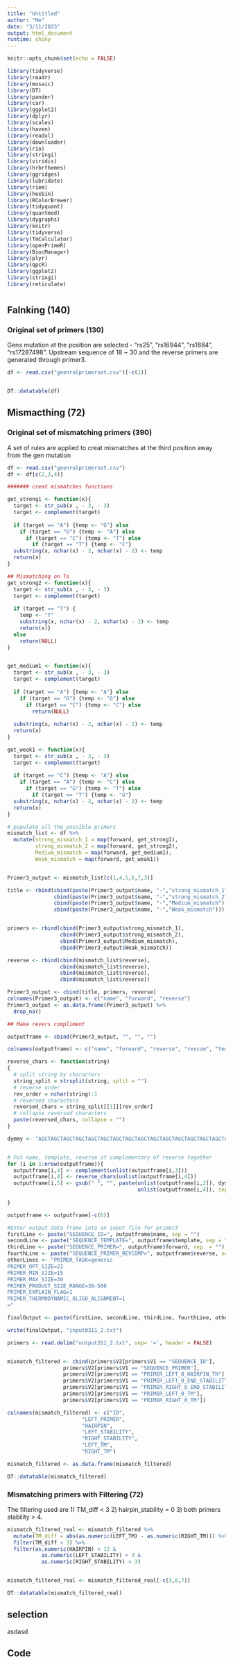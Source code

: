 ```yaml
---
title: "Untitled"
author: "Me"
date: "3/11/2023"
output: html_document
runtime: shiny
---
```


```r
knitr::opts_chunk$set(echo = FALSE)
```


```r
library(tidyverse)
library(readr)
library(mosaic)
library(DT)
library(pander)
library(car)
library(ggplot2)
library(dplyr)
library(scales)
library(haven)
library(readxl)
library(downloader)
library(rio)
library(stringi)
library(viridis)
library(hrbrthemes)
library(ggridges)
library(lubridate)
library(riem)
library(hexbin)
library(RColorBrewer)
library(tidyquant)
library(quantmod)
library(dygraphs)
library(knitr)
library(tidyverse)
library(TmCalculator)
library(openPrimeR)
library(BiocManager)
library(plyr)
library(qpcR)
library(ggplot2)
library(stringi)
library(reticulate)
```

#  {.tabset .tabset-pills}


## Falnking (140)



### Original set of primers (130)

Gens mutation at the position are selected - "rs25", "rs16944", "rs1884", "rs17287498". Upstream sequence of 18 ~ 30 and the reverse primers are generated through primer3. 

```r

df <- read.csv("geenralprimerset.csv")[-c(1)]


DT::datatable(df)

```

## Mismacthing (72)



### Original set of mismatching primers (390)

A set of rules are applied to creat mismatches at the third position away from the gen mutation

```r

df <- read.csv("geenralprimerset.csv")
df <- df[c(2,3,4)]

####### creat mismatches functions

get_strong1 <- function(x){
  target <- str_sub(x , - 3, - 3) 
  target <- complement(target)
  
  if (target == "A") {temp <- "G"} else
    if (target == "G") {temp <- "A"} else
      if (target == "C") {temp <- "T"} else
        if (target == "T") {temp <- "C"}
  substring(x, nchar(x) - 2, nchar(x) - 2) <- temp
  return(x)
}

## Mismatching on Ts
get_strong2 <- function(x){
  target <- str_sub(x , - 3, - 3) 
  target <- complement(target)
  
  if (target == "T") {
    temp <- "T"
    substring(x, nchar(x) - 2, nchar(x) - 2) <- temp
    return(x)}
  else
    return(NULL)
}


get_medium1 <- function(x){
  target <- str_sub(x , - 3, - 3) 
  target <- complement(target)
  
  if (target == "A") {temp <- "A"} else
    if (target == "G") {temp <- "G"} else
      if (target == "C") {temp <- "C"} else
        return(NULL)
  
  substring(x, nchar(x) - 2, nchar(x) - 2) <- temp
  return(x)
}

get_weak1 <- function(x){
  target <- str_sub(x , - 3, - 3) 
  target <- complement(target)
  
  if (target == "C") {temp <- "A"} else
    if (target == "A") {temp <- "C"} else
      if (target == "G") {temp <- "T"} else
        if (target == "T") {temp <- "G"}
  substring(x, nchar(x) - 2, nchar(x) - 2) <- temp
  return(x)
}

# populate all the possible primers
mismatch_list <- df %>% 
  mutate(strong_mismatch_1 = map(forward, get_strong1),
         strong_mismatch_2 = map(forward, get_strong2),
         Medium_mismatch = map(forward, get_medium1),
         Weak_mismatch = map(forward, get_weak1))


Primer3_output <- mismatch_list[c(1,4,5,6,7,3)]

title <- rbind(cbind(paste(Primer3_output$name, "-","strong_mismatch_1")),
               cbind(paste(Primer3_output$name, "-","strong_mismatch_2")),
               cbind(paste(Primer3_output$name, "-","Medium_mismatch")),
               cbind(paste(Primer3_output$name, "-","Weak_mismatch")))


primers <- rbind(cbind(Primer3_output$strong_mismatch_1),
                 cbind(Primer3_output$strong_mismatch_2),
                 cbind(Primer3_output$Medium_mismatch),
                 cbind(Primer3_output$Weak_mismatch))

reverse <- rbind(cbind(mismatch_list$reverse),
                 cbind(mismatch_list$reverse),
                 cbind(mismatch_list$reverse),
                 cbind(mismatch_list$reverse))

Primer3_output <- cbind(title, primers, reverse)
colnames(Primer3_output) <- c("name", "forward", "reverse")
Primer3_output <- as.data.frame(Primer3_output) %>% 
  drop_na()


```


```r
## Make revers compliment

outputframe <- cbind(Primer3_output, "", "", "")

colnames(outputframe) <- c("name", "forward", "reverse", "revcom", "template", "name2")

reverse_chars <- function(string)
{
  # split string by characters
  string_split = strsplit(string, split = "")
  # reverse order
  rev_order = nchar(string):1
  # reversed characters
  reversed_chars = string_split[[1]][rev_order]
  # collapse reversed characters
  paste(reversed_chars, collapse = "")
} 

dymmy <- "AGCTAGCTAGCTAGCTAGCTAGCTAGCTAGCTAGCTAGCTAGCTAGCTAGCTAGCTAGCTAGCTAG"


# Put name, template, reverse of complementary of reverse together
for (i in 1:nrow(outputframe)){
  outputframe[i,4] <- complement(unlist(outputframe[i,3]))
  outputframe[i,4] <- reverse_chars(unlist(outputframe[i,4]))
  outputframe[i,5] <- gsub(" ", "", paste(unlist(outputframe[i,2]), dymmy,
                                          unlist(outputframe[i,4]), sep = ""))
                           
}

outputframe <- outputframe[-c(6)]

#Enter output data frame into an input file for primer3
firstLine <- paste("SEQUENCE_ID=", outputframe$name, sep = "")
secondLine <- paste("SEQUENCE_TEMPLATE=", outputframe$template, sep = "")
thirdLine <- paste("SEQUENCE_PRIMER=", outputframe$forward, sep  = "")
fourthLine <- paste("SEQUENCE_PRIMER_REVCOMP=", outputframe$reverse, sep  = "")
otherLines <- "PRIMER_TASK=generic
PRIMER_OPT_SIZE=21
PRIMER_MIN_SIZE=15
PRIMER_MAX_SIZE=30
PRIMER_PRODUCT_SIZE_RANGE=30-500
PRIMER_EXPLAIN_FLAG=1
PRIMER_THERMODYNAMIC_OLIGO_ALIGNMENT=1
="

finalOutput <- paste(firstLine, secondLine, thirdLine, fourthLine, otherLines, sep = "\n")

write(finalOutput, "input0311_2.txt")

```


```r
primers <- read.delim("output311_2.txt", sep= '=', header = FALSE)


mismatch_filtered <- cbind(primers$V2[primers$V1 == "SEQUENCE_ID"], 
                  primers$V2[primers$V1 == "SEQUENCE_PRIMER"],
                  primers$V2[primers$V1 == "PRIMER_LEFT_0_HAIRPIN_TH"],
                  primers$V2[primers$V1 == "PRIMER_LEFT_0_END_STABILITY"],
                  primers$V2[primers$V1 == "PRIMER_RIGHT_0_END_STABILITY"],
                  primers$V2[primers$V1 == "PRIMER_LEFT_0_TM"],
                  primers$V2[primers$V1 == "PRIMER_RIGHT_0_TM"])

colnames(mismatch_filtered) <- c("ID", 
                        "LEFT_PRIMER", 
                        "HAIRPIN", 
                        "LEFT_STABILITY", 
                        "RIGHT_STABILITY", 
                        "LEFT_TM",
                        "RIGHT_TM")

mismatch_filtered <- as.data.frame(mismatch_filtered)

DT::datatable(mismatch_filtered)
```

### Mismatching primers with Filtering (72)

The filtering used are 1) TM_diff < 3 2) hairpin_stability = 0 3) both primers stability > 4.

```r
mismatch_filtered_real <- mismatch_filtered %>% 
  mutate(TM_diff = abs(as.numeric(LEFT_TM) - as.numeric(RIGHT_TM))) %>%
  filter(TM_diff < 3) %>%
  filter(as.numeric(HAIRPIN) < 12 &
           as.numeric(LEFT_STABILITY) > 3 &
           as.numeric(RIGHT_STABILITY) > 3) 


mismatch_filtered_real <- mismatch_filtered_real[-c(3,6,7)]

DT::datatable(mismatch_filtered_real)

```


## selection

asdasd



## Code





```r


```

